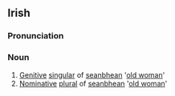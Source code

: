 ==Irish==
===Pronunciation===
{{IPA|[ˈʃanˌvnɑː]}}
===Noun===
#[[Genitive]] [[singular]] of [[seanbhean]] '[[old woman]]'
#[[Nominative]] [[plural]] of [[seanbhean]] '[[old woman]]'